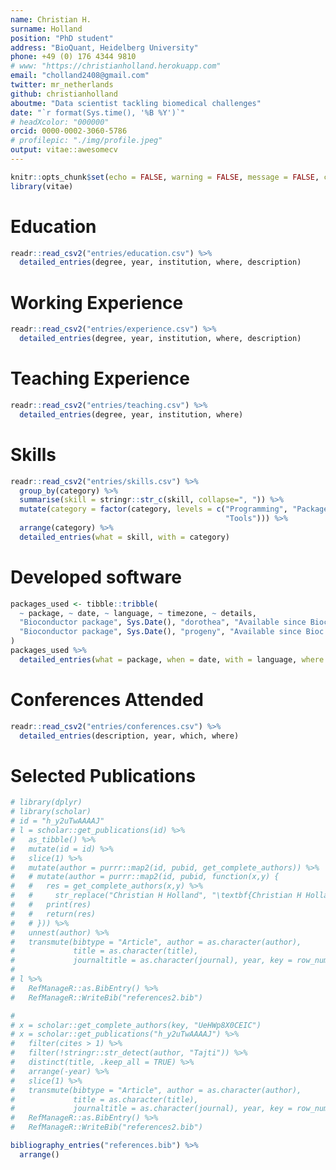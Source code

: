```yaml
---
name: Christian H.
surname: Holland
position: "PhD student"
address: "BioQuant, Heidelberg University"
phone: +49 (0) 176 4344 9810
# www: "https://christianholland.herokuapp.com"
email: "cholland2408@gmail.com"
twitter: mr_netherlands
github: christianholland
aboutme: "Data scientist tackling biomedical challenges"
date: "`r format(Sys.time(), '%B %Y')`"
# headXcolor: "000000"
orcid: 0000-0002-3060-5786
# profilepic: "./img/profile.jpeg"
output: vitae::awesomecv
---
```


```r
knitr::opts_chunk$set(echo = FALSE, warning = FALSE, message = FALSE, cache = F)
library(vitae)
```

# Education
```r
readr::read_csv2("entries/education.csv") %>%
  detailed_entries(degree, year, institution, where, description)

```

# Working Experience
```r
readr::read_csv2("entries/experience.csv") %>%
  detailed_entries(degree, year, institution, where, description)
```

# Teaching Experience
```r
readr::read_csv2("entries/teaching.csv") %>%
  detailed_entries(degree, year, institution, where)
```

# Skills
```r
readr::read_csv2("entries/skills.csv") %>%
  group_by(category) %>%
  summarise(skill = stringr::str_c(skill, collapse=", ")) %>%
  mutate(category = factor(category, levels = c("Programming", "Packages", 
                                                "Tools"))) %>%
  arrange(category) %>%
  detailed_entries(what = skill, with = category)
```

# Developed software
```r
packages_used <- tibble::tribble(
  ~ package, ~ date, ~ language, ~ timezone, ~ details,
  "Bioconductor package", Sys.Date(), "dorothea", "Available since Bioc 3.11", c("Tool to infer transcripion factor activities from gene expression data (Lead developer)"),
  "Bioconductor package", Sys.Date(), "progeny", "Available since Bioc 3.6", "Tool to infer pathway activities from gene expression data (contributor)."
)
packages_used %>%
  detailed_entries(what = package, when = date, with = language, where = timezone, why = details)
```


# Conferences Attended
```r
readr::read_csv2("entries/conferences.csv") %>%
  detailed_entries(description, year, which, where)
```

# Selected Publications
```r
# library(dplyr)
# library(scholar)
# id = "h_y2uTwAAAAJ"
# l = scholar::get_publications(id) %>%
#   as_tibble() %>%
#   mutate(id = id) %>%
#   slice(1) %>%
#   mutate(author = purrr::map2(id, pubid, get_complete_authors)) %>%
#   # mutate(author = purrr::map2(id, pubid, function(x,y) {
#   #   res = get_complete_authors(x,y) %>%
#   #     str_replace("Christian H Holland", "\textbf{Christian H Holland}")
#   #   print(res)
#   #   return(res)
#   # })) %>%
#   unnest(author) %>%
#   transmute(bibtype = "Article", author = as.character(author),
#             title = as.character(title),
#             journaltitle = as.character(journal), year, key = row_number()) #%>%
#   
# l %>%
#   RefManageR::as.BibEntry() %>%
#   RefManageR::WriteBib("references2.bib")

# 
# x = scholar::get_complete_authors(key, "UeHWp8X0CEIC")
# x = scholar::get_publications("h_y2uTwAAAAJ") %>%
#   filter(cites > 1) %>%
#   filter(!stringr::str_detect(author, "Tajti")) %>%
#   distinct(title, .keep_all = TRUE) %>%
#   arrange(-year) %>%
#   slice(1) %>%
#   transmute(bibtype = "Article", author = as.character(author),
#             title = as.character(title),
#             journaltitle = as.character(journal), year, key = row_number()) %>%
#   RefManageR::as.BibEntry() %>%
#   RefManageR::WriteBib("references2.bib")

bibliography_entries("references.bib") %>%
  arrange()
```

